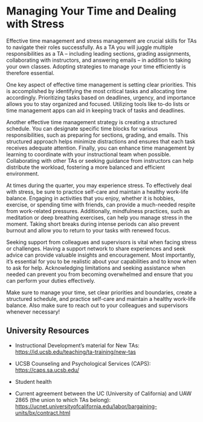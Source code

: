 # Managing Your Time and Dealing with Stress

Effective time management and stress management are crucial skills for TAs to navigate their roles successfully. As a TA you will juggle multiple responsibilities as a TA – including leading sections, grading assignments, collaborating with instructors, and answering emails – in addition to taking your own classes. Adopting strategies to manage your time efficiently is therefore essential.  

One key aspect of effective time management is setting clear priorities. This is accomplished by identifying the most critical tasks and allocating time accordingly.  Prioritizing tasks based on deadlines, urgency, and importance allows you to stay organized and focused. Utilizing tools like to-do lists or time management apps can aid in keeping track of tasks and deadlines.

Another effective time management strategy is creating a structured schedule. You can designate specific time blocks for various responsibilities, such as preparing for sections, grading, and emails. This structured approach helps minimize distractions and ensures that each task receives adequate attention. Finally, you can enhance time management by learning to coordinate with your instructional team when possible. Collaborating with other TAs or seeking guidance from instructors can help distribute the workload, fostering a more balanced and efficient environment.

At times during the quarter, you may experience stress. To effectively deal with stress, be sure to practice self-care and maintain a healthy work-life balance. Engaging in activities that you enjoy, whether it is hobbies, exercise, or spending time with friends, can provide a much-needed respite from work-related pressures. Additionally, mindfulness practices, such as meditation or deep breathing exercises, can help you manage stress in the moment. Taking short breaks during intense periods can also prevent burnout and allow you to return to your tasks with renewed focus.

Seeking support from colleagues and supervisors is vital when facing stress or challenges.  Having a support network to share experiences and seek advice can provide valuable insights and encouragement. Most importantly, it’s essential for you to be realistic about your capabilities and to know when to ask for help.  Acknowledging limitations and seeking assistance when needed can prevent you from becoming overwhelmed and ensure that you can perform your duties effectively.

:::{.callout-tip}
Make sure to manage your time, set clear priorities and boundaries, create a structured schedule, and practice self-care and maintain a healthy work-life balance. Also make sure to reach out to your colleagues and supervisors whenever necessary!
:::

## University Resources

- Instructional Development's material for New TAs: <a href="https://id.ucsb.edu/teaching/ta-training/new-tas" target="_blank">https://id.ucsb.edu/teaching/ta-training/new-tas</a>

- UCSB Counseling and Psychological Services (CAPS): <a href="https://caps.sa.ucsb.edu/" target="_blank">https://caps.sa.ucsb.edu/</a>

- Student health

- Current agreement between the UC (University of California) and UAW 2865 (the union to which TAs belong): <a href="https://ucnet.universityofcalifornia.edu/labor/bargaining-units/bx/contract.html" target="_blank">https://ucnet.universityofcalifornia.edu/labor/bargaining-units/bx/contract.html</a>


